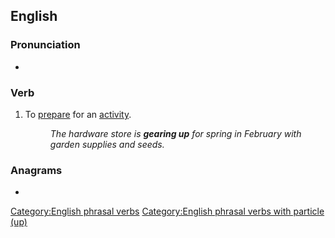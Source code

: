 ==English==

===Pronunciation===
* {{audio|en-au-gear up.ogg|Audio (AU)|lang=en}}

===Verb===
{{en-verb|gears up|gearing up|geared up}}

# {{lb|en|idiomatic}} To [[prepare]] for an [[activity]].
#: ''The hardware store is '''gearing up''' for spring in February with garden supplies and seeds.''

===Anagrams===
* {{anagrams|en|a=aegpru|Prague}}

[[Category:English phrasal verbs]]
[[Category:English phrasal verbs with particle (up)]]
